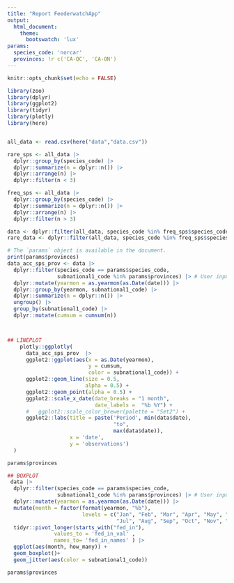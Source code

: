 ```yaml
---
title: "Report FeederwatchApp"
output: 
  html_document:
    theme:
      bootswatch: 'lux'
params:
  species_code: 'norcar'
  provinces: !r c('CA-QC', 'CA-ON')
---
```


```r

knitr::opts_chunk$set(echo = FALSE)

library(zoo)
library(dplyr)
library(ggplot2)
library(tidyr)
library(plotly)
library(here)


all_data <- read.csv(here("data","data.csv"))

rare_sps <- all_data |> 
  dplyr::group_by(species_code) |> 
  dplyr::summarize(n = dplyr::n()) |> 
  dplyr::arrange(n) |> 
  dplyr::filter(n < 3)

freq_sps <- all_data |> 
  dplyr::group_by(species_code) |> 
  dplyr::summarize(n = dplyr::n()) |> 
  dplyr::arrange(n) |> 
  dplyr::filter(n > 3)

data <- dplyr::filter(all_data, species_code %in% freq_sps$species_code)
rare_data <- dplyr::filter(all_data, species_code %in% freq_sps$species_code)


```


```r
# The `params` object is available in the document.
print(params$provinces)
data_acc_sps_prov <- data |> 
  dplyr::filter(species_code == params$species_code,
                subnational1_code %in% params$provinces) |> # User input
  dplyr::mutate(yearmon = as.yearmon(as.Date(date))) |> 
  dplyr::group_by(yearmon, subnational1_code) |> 
  dplyr::summarize(n = dplyr::n()) |> 
  ungroup() |> 
  group_by(subnational1_code) |> 
  dplyr::mutate(cumsum = cumsum(n))



## LINEPLOT
    plotly::ggplotly(
      data_acc_sps_prov  |>
      ggplot2::ggplot(aes(x = as.Date(yearmon),
                          y = cumsum,
                          color = subnational1_code)) +
      ggplot2::geom_line(size = 0.5,
                         alpha = 0.5) +
      ggplot2::geom_point(alpha = 0.5) +
      ggplot2::scale_x_date(date_breaks = "1 month",
                            date_labels =  "%b %Y") +
      #   ggplot2::scale_color_brewer(palette = "Set2") +
      ggplot2::labs(title = paste('Period', min(data$date),
                                  "to",
                                  max(data$date)),
                    x = 'date',
                    y = 'observations')
  )

params$provinces
```

```r
## BOXPLOT
 data |> 
  dplyr::filter(species_code == params$species_code,
                subnational1_code %in% params$provinces) |> # User input
  dplyr::mutate(yearmon = as.yearmon(as.Date(date))) |> 
  mutate(month = factor(format(yearmon, "%b"),
                        levels = c("Jan", "Feb", "Mar", "Apr", "May", "Jun",
                                   "Jul", "Aug", "Sep", "Oct", "Nov", "Dec"))) |> 
  tidyr::pivot_longer(starts_with("fed_in"),
               values_to = 'fed_in_val' ,
               names_to= 'fed_in_names' ) |> 
  ggplot(aes(month, how_many)) +
  geom_boxplot()+
  geom_jitter(aes(color = subnational1_code))

params$provinces

```

